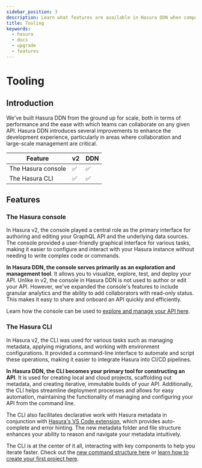 ```yaml
---
sidebar_position: 3
description: Learn what features are available in Hasura DDN when compared to Hasura v2.
title: Tooling
keywords:
  - hasura
  - docs
  - upgrade
  - features
---
```



# Tooling

## Introduction

We've built Hasura DDN from the ground up for scale, both in terms of performance and the ease with which teams can
collaborate on any given API. Hasura DDN introduces several improvements to enhance the development experience,
particularly in areas where collaboration and large-scale management are critical.

| Feature            | v2  | DDN |
| ------------------ | --- | --- |
| The Hasura console | ✅  | ✅  |
| The Hasura CLI     | ✅  | ✅  |

## Features

### The Hasura console

In Hasura v2, the console played a central role as the primary interface for authoring and editing your GraphQL API and
the underlying data sources. The console provided a user-friendly graphical interface for various tasks, making it
easier to configure and interact with your Hasura instance without needing to write complex code or commands.

**In Hasura DDN, the console serves primarily as an exploration and management tool**. It allows you to visualize,
explore, test, and deploy your API. Unlike in v2, the console in Hasura DDN is not used to author or edit your API.
However, we've expanded the console's features to include granular analytics and the ability to add collaborators with
read-only status. This makes it easy to share and onboard an API quickly and efficiently.

Learn how the console can be used to [explore and manage your API here](getting-started/explore/index.mdx).

### The Hasura CLI

In Hasura v2, the CLI was used for various tasks such as managing metadata, applying migrations, and working with
environment configurations. It provided a command-line interface to automate and script these operations, making it
easier to integrate Hasura into CI/CD pipelines.

**In Hasura DDN, the CLI becomes your primary tool for constructing an API**. It is used for creating local and cloud
projects, scaffolding out metadata, and creating iterative, immutable builds of your API. Additionally, the CLI helps
streamline deployment processes and allows for easy automation, maintaining the functionality of managing and
configuring your API from the command line.

The CLI also facilitates declarative work with Hasura metadata in conjunction with
[Hasura's VS Code extension](https://marketplace.visualstudio.com/items?itemName=HasuraHQ.hasura), which provides
auto-complete and error hinting. The new metadata folder and file structure enhances your ability to reason and navigate
your metadata intuitively.

The CLI is at the center of it all, interacting with key components to help you iterate faster. Check out the
[new command structure here](cli/overview.mdx) or
[learn how to create your first project here](getting-started/build/index.mdx).
